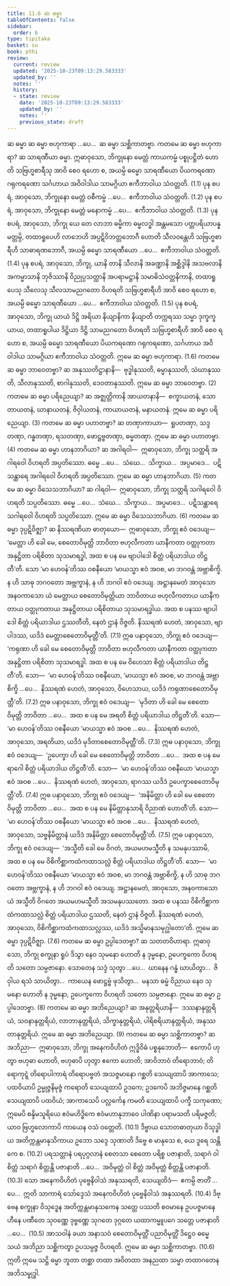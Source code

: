 ```yaml
---
title: 11.6 ဆ ဓမ္မာ
tableOfContents: false
sidebar:
  order: 6
type: tipitaka
basket: su
book: pthi
review:
  current: review
  updated: '2025-10-23T09:13:29.583333'
  updated_by: ''
  notes: ''
  history:
  - state: review
    date: '2025-10-23T09:13:29.583333'
    updated_by: ''
    notes: ''
    previous_state: draft
---
```



<ReviewStatus review={frontmatter.review} showDetails={true} />

<HypothesisAnnotation frontmatter={frontmatter} />

<DynamicBreadcrumb />

<Paragraph number="1207" type="center" book="pthi">
<Emphasis>ဆ ဓမ္မာ</Emphasis>
</Paragraph>

<Division number="356" book="pthi" e="ch" v="8" p="236">

<Paragraph number="1208" book="pthi">
ဆ ဓမ္မာ ဗဟုကာရာ …ပေ…  ဆ ဓမ္မာ သစ္ဆိကာတဗ္ဗာ.
</Paragraph>

<Paragraph number="1209" book="pthi">
ကတမေ ဆ ဓမ္မာ <Emphasis>ဗဟုကာရာ?</Emphasis> ဆ သာရဏီယာ ဓမ္မာ. ဣဓာဝုသော, ဘိက္ခုနော မေတ္တံ ကာယကမ္မံ ပစ္စုပဋ္ဌိတံ ဟောတိ သဗြဟ္မစာရီသု အာဝိ စေဝ ရဟော စ, အယမ္ပိ ဓမ္မော သာရဏီယော ပိယကရဏော ဂရုကရဏော သင်္ဂဟာယ အဝိဝါဒါယ သာမဂ္ဂိယာ ဧကီဘာဝါယ သံဝတ္တတိ. (1.1)
</Paragraph>

<Paragraph number="1210" book="pthi">
ပုန စပရံ, အာဝုသော, ဘိက္ခုနော မေတ္တံ ဝစီကမ္မံ …ပေ…  ဧကီဘာဝါယ သံဝတ္တတိ. (1.2)
</Paragraph>

<Paragraph number="1211" book="pthi">
ပုန စပရံ, အာဝုသော, ဘိက္ခုနော မေတ္တံ မနောကမ္မံ …ပေ…  ဧကီဘာဝါယ သံဝတ္တတိ. (1.3)
</Paragraph>

<Paragraph number="1212" book="pthi">
ပုန စပရံ, အာဝုသော, ဘိက္ခု ယေ တေ လာဘာ ဓမ္မိကာ ဓမ္မလဒ္ဓါ အန္တမသော ပတ္တပရိယာပန္နမတ္တမ္ပိ, တထာရူပေဟိ လာဘေဟိ အပ္ပဋိဝိဘတ္တဘောဂီ ဟောတိ သီလဝန္တေဟိ သဗြဟ္မစာရီဟိ သာဓာရဏဘောဂီ, အယမ္ပိ ဓမ္မော သာရဏီယော …ပေ…  ဧကီဘာဝါယ သံဝတ္တတိ. (1.4)
</Paragraph>

<Paragraph number="1213" book="pthi">
ပုန စပရံ, အာဝုသော, ဘိက္ခု, ယာနိ တာနိ သီလာနိ အခဏ္ဍာနိ အစ္ဆိဒ္ဒါနိ အသဗလာနိ အကမ္မာသာနိ ဘုဇိဿာနိ ဝိညုပ္ပသတ္ထာနိ အပရာမဋ္ဌာနိ သမာဓိသံဝတ္တနိကာနိ, တထာရူပေသု သီလေသု သီလသာမညဂတော ဝိဟရတိ သဗြဟ္မစာရီဟိ အာဝိ စေဝ ရဟော စ, အယမ္ပိ ဓမ္မော သာရဏီယော …ပေ…  ဧကီဘာဝါယ သံဝတ္တတိ. (1.5)
</Paragraph>

<Paragraph number="1214" book="pthi">
ပုန စပရံ, အာဝုသော, ဘိက္ခု ယာယံ ဒိဋ္ဌိ အရိယာ နိယျာနိကာ နိယျာတိ တက္ကရဿ သမ္မာ ဒုက္ခက္ခယာယ, တထာရူပါယ ဒိဋ္ဌိယာ ဒိဋ္ဌိ သာမညဂတော ဝိဟရတိ သဗြဟ္မစာရီဟိ အာဝိ စေဝ ရဟော စ, အယမ္ပိ ဓမ္မော သာရဏီယော ပိယကရဏော ဂရုကရဏော, သင်္ဂဟာယ အဝိဝါဒါယ သာမဂ္ဂိယာ ဧကီဘာဝါယ သံဝတ္တတိ. ဣမေ ဆ ဓမ္မာ ဗဟုကာရာ. (1.6)
</Paragraph>

<Paragraph number="1215" book="pthi">
ကတမေ ဆ ဓမ္မာ <Emphasis>ဘာဝေတဗ္ဗာ?</Emphasis> ဆ အနုဿတိဋ္ဌာနာနိ—  ဗုဒ္ဓါနုဿတိ, ဓမ္မာနုဿတိ, သံဃာနုဿတိ, သီလာနုဿတိ, စာဂါနုဿတိ, ဒေဝတာနုဿတိ. ဣမေ ဆ ဓမ္မာ ဘာဝေတဗ္ဗာ. (2)
</Paragraph>

<Paragraph number="1216" book="pthi">
ကတမေ ဆ ဓမ္မာ <Emphasis>ပရိညေယျာ?</Emphasis> ဆ အဇ္ဈတ္တိကာနိ အာယတနာနိ—  စက္ခာယတနံ, သောတာယတနံ, ဃာနာယတနံ, ဇိဝှါယတနံ, ကာယာယတနံ, မနာယတနံ. ဣမေ ဆ ဓမ္မာ ပရိညေယျာ. (3)
</Paragraph>

<Paragraph number="1217" book="pthi">
ကတမေ ဆ ဓမ္မာ <Emphasis>ပဟာတဗ္ဗာ?</Emphasis> ဆ တဏှာကာယာ—  ရူပတဏှာ, သဒ္ဒတဏှာ, ဂန္ဓတဏှာ, ရသတဏှာ, ဖောဋ္ဌဗ္ဗတဏှာ, ဓမ္မတဏှာ. ဣမေ ဆ ဓမ္မာ ပဟာတဗ္ဗာ. (4)
</Paragraph>

<Paragraph number="1218" book="pthi">
ကတမေ ဆ ဓမ္မာ <Emphasis>ဟာနဘာဂိယာ?</Emphasis> ဆ အဂါရဝါ—  ဣဓာဝုသော, ဘိက္ခု သတ္ထရိ အဂါရဝေါ ဝိဟရတိ အပ္ပတိဿော. ဓမ္မေ …ပေ…  သံဃေ…  သိက္ခာယ…  အပ္ပမာဒေ…  ပဋိသန္ထာရေ အဂါရဝေါ ဝိဟရတိ အပ္ပတိဿော. ဣမေ ဆ ဓမ္မာ ဟာနဘာဂိယာ. (5)
</Paragraph>

<Paragraph number="1219" book="pthi">
ကတမေ ဆ ဓမ္မာ <Emphasis>ဝိသေသဘာဂိယာ?</Emphasis> ဆ ဂါရဝါ—  ဣဓာဝုသော, ဘိက္ခု သတ္ထရိ သဂါရဝေါ ဝိဟရတိ သပ္ပတိဿော. ဓမ္မေ …ပေ…  သံဃေ…  သိက္ခာယ…  အပ္ပမာဒေ…  ပဋိသန္ထာရေ သဂါရဝေါ ဝိဟရတိ သပ္ပတိဿော. ဣမေ ဆ ဓမ္မာ ဝိသေသဘာဂိယာ. (6)
</Paragraph>

<Paragraph number="1220" book="pthi">
ကတမေ ဆ ဓမ္မာ <Emphasis>ဒုပ္ပဋိဝိဇ္ဈာ?</Emphasis> ဆ နိဿရဏိယာ ဓာတုယော—  ဣဓာဝုသော, ဘိက္ခု ဧဝံ ဝဒေယျ—  ‘မေတ္တာ ဟိ ခေါ မေ, စေတောဝိမုတ္တိ ဘာဝိတာ ဗဟုလီကတာ ယာနီကတာ ဝတ္ထုကတာ အနုဋ္ဌိတာ ပရိစိတာ သုသမာရဒ္ဓါ, အထ စ ပန မေ ဗျာပါဒေါ စိတ္တံ ပရိယာဒါယ တိဋ္ဌတီ’တိ. သော ‘မာ ဟေဝန်’တိဿ ဝစနီယော ‘မာယသ္မာ ဧဝံ အဝစ, မာ ဘဂဝန္တံ အဗ္ဘာစိက္ခိ. န ဟိ သာဓု ဘဂဝတော အဗ္ဘက္ခာနံ, န ဟိ ဘဂဝါ ဧဝံ ဝဒေယျ. အဋ္ဌာနမေတံ အာဝုသော အနဝကာသော ယံ မေတ္တာယ စေတောဝိမုတ္တိယာ ဘာဝိတာယ ဗဟုလီကတာယ ယာနီကတာယ ဝတ္ထုကတာယ အနုဋ္ဌိတာယ ပရိစိတာယ သုသမာရဒ္ဓါယ. အထ စ ပနဿ ဗျာပါဒေါ စိတ္တံ ပရိယာဒါယ ဌဿတီတိ, နေတံ ဌာနံ ဝိဇ္ဇတိ. နိဿရဏံ ဟေတံ, အာဝုသော, ဗျာပါဒဿ, ယဒိဒံ မေတ္တာစေတောဝိမုတ္တီ’တိ. (7.1)
</Paragraph>

<Paragraph number="1221" book="pthi">
ဣဓ ပနာဝုသော, ဘိက္ခု ဧဝံ ဝဒေယျ—  ‘ကရုဏာ ဟိ ခေါ မေ စေတောဝိမုတ္တိ ဘာဝိတာ ဗဟုလီကတာ ယာနီကတာ ဝတ္ထုကတာ အနုဋ္ဌိတာ ပရိစိတာ သုသမာရဒ္ဓါ. အထ စ ပန မေ ဝိဟေသာ စိတ္တံ ပရိယာဒါယ တိဋ္ဌတီ’တိ. သော—  ‘မာ ဟေဝန်’တိဿ ဝစနီယော, ‘မာယသ္မာ ဧဝံ အဝစ, မာ ဘဂဝန္တံ အဗ္ဘာစိက္ခိ …ပေ…  နိဿရဏံ ဟေတံ, အာဝုသော, ဝိဟေသာယ, ယဒိဒံ ကရုဏာစေတောဝိမုတ္တီ’တိ. (7.2)
</Paragraph>

<Paragraph number="1222" book="pthi">
ဣဓ ပနာဝုသော, ဘိက္ခု ဧဝံ ဝဒေယျ—  ‘မုဒိတာ ဟိ ခေါ မေ စေတောဝိမုတ္တိ ဘာဝိတာ …ပေ…  အထ စ ပန မေ အရတိ စိတ္တံ ပရိယာဒါယ တိဋ္ဌတီ’တိ. သော—  ‘မာ ဟေဝန်’တိဿ ဝစနီယော ‘မာယသ္မာ ဧဝံ အဝစ …ပေ…  နိဿရဏံ ဟေတံ, အာဝုသော, အရတိယာ, ယဒိဒံ မုဒိတာစေတောဝိမုတ္တီ’တိ. (7.3)
</Paragraph>

<Paragraph number="1223" book="pthi">
ဣဓ ပနာဝုသော, ဘိက္ခု ဧဝံ ဝဒေယျ—  ‘ဥပေက္ခာ ဟိ ခေါ မေ စေတောဝိမုတ္တိ ဘာဝိတာ …ပေ…  အထ စ ပန မေ ရာဂေါ စိတ္တံ ပရိယာဒါယ တိဋ္ဌတီ’တိ. သော—  ‘မာ ဟေဝန်’တိဿ ဝစနီယော ‘မာယသ္မာ ဧဝံ အဝစ …ပေ…  နိဿရဏံ ဟေတံ, အာဝုသော, ရာဂဿ ယဒိဒံ ဥပေက္ခာစေတောဝိမုတ္တီ’တိ. (7.4)
</Paragraph>

<Paragraph number="1224" book="pthi">
ဣဓ ပနာဝုသော, ဘိက္ခု ဧဝံ ဝဒေယျ—  ‘အနိမိတ္တာ ဟိ ခေါ မေ စေတောဝိမုတ္တိ ဘာဝိတာ …ပေ…  အထ စ ပန မေ နိမိတ္တာနုသာရိ ဝိညာဏံ ဟောတီ’တိ. သော—  ‘မာ ဟေဝန်’တိဿ ဝစနီယော ‘မာယသ္မာ ဧဝံ အဝစ …ပေ…  နိဿရဏံ ဟေတံ, အာဝုသော, သဗ္ဗနိမိတ္တာနံ ယဒိဒံ အနိမိတ္တာ စေတောဝိမုတ္တီ’တိ. (7.5)
</Paragraph>

<Paragraph number="1225" book="pthi">
ဣဓ ပနာဝုသော, ဘိက္ခု ဧဝံ ဝဒေယျ—  ‘အသ္မီတိ ခေါ မေ ဝိဂတံ, အယမဟမသ္မီတိ န သမနုပဿာမိ, အထ စ ပန မေ ဝိစိကိစ္ဆာကထံကထာသလ္လံ စိတ္တံ ပရိယာဒါယ တိဋ္ဌတီ’တိ. သော—  ‘မာ ဟေဝန်’တိဿ ဝစနီယော ‘မာယသ္မာ ဧဝံ အဝစ, မာ ဘဂဝန္တံ အဗ္ဘာစိက္ခိ, န ဟိ သာဓု ဘဂဝတော အဗ္ဘက္ခာနံ, န ဟိ ဘဂဝါ ဧဝံ ဝဒေယျ. အဋ္ဌာနမေတံ, အာဝုသော, အနဝကာသော ယံ အသ္မီတိ ဝိဂတေ အယမဟမသ္မီတိ အသမနုပဿတော. အထ စ ပနဿ ဝိစိကိစ္ဆာကထံကထာသလ္လံ စိတ္တံ ပရိယာဒါယ ဌဿတိ, နေတံ ဌာနံ ဝိဇ္ဇတိ. နိဿရဏံ ဟေတံ, အာဝုသော, ဝိစိကိစ္ဆာကထံကထာသလ္လဿ, ယဒိဒံ အသ္မိမာနသမုဂ္ဃါတော’တိ. ဣမေ ဆ ဓမ္မာ ဒုပ္ပဋိဝိဇ္ဈာ. (7.6)
</Paragraph>

<Paragraph number="1226" book="pthi">
ကတမေ ဆ ဓမ္မာ <Emphasis>ဥပ္ပါဒေတဗ္ဗာ?</Emphasis> ဆ သတတဝိဟာရာ. ဣဓာဝုသော, ဘိက္ခု စက္ခုနာ ရူပံ ဒိသွာ နေဝ သုမနော ဟောတိ န ဒုမ္မနော, ဥပေက္ခကော ဝိဟရတိ သတော သမ္ပဇာနော. သောတေန သဒ္ဒံ သုတွာ …ပေ…  ဃာနေန ဂန္ဓံ ဃာယိတွာ…  ဇိဝှါယ ရသံ သာယိတွာ…  ကာယေန ဖောဋ္ဌဗ္ဗံ ဖုသိတွာ…  မနသာ ဓမ္မံ ဝိညာယ နေဝ သုမနော ဟောတိ န ဒုမ္မနော, ဥပေက္ခကော ဝိဟရတိ သတော သမ္ပဇာနော. ဣမေ ဆ ဓမ္မာ ဥပ္ပါဒေတဗ္ဗာ. (8)
</Paragraph>

<Paragraph number="1227" book="pthi">
ကတမေ ဆ ဓမ္မာ <Emphasis>အဘိညေယျာ?</Emphasis> ဆ အနုတ္တရိယာနိ—  ဒဿနာနုတ္တရိယံ, သဝနာနုတ္တရိယံ, လာဘာနုတ္တရိယံ, သိက္ခာနုတ္တရိယံ, ပါရိစရိယာနုတ္တရိယံ, အနုဿတာနုတ္တရိယံ. ဣမေ ဆ ဓမ္မာ အဘိညေယျာ. (9)
</Paragraph>

<Paragraph number="1228" book="pthi">
ကတမေ ဆ ဓမ္မာ <Emphasis>သစ္ဆိကာတဗ္ဗာ?</Emphasis> ဆ အဘိညာ—  ဣဓာဝုသော, ဘိက္ခု အနေကဝိဟိတံ ဣဒ္ဓိဝိဓံ ပစ္စနုဘောတိ—  ဧကောပိ ဟုတွာ ဗဟုဓာ ဟောတိ, ဗဟုဓာပိ ဟုတွာ ဧကော ဟောတိ; အာဝိဘာဝံ တိရောဘာဝံ; တိရောကုဋ္ဋံ တိရောပါကာရံ တိရောပဗ္ဗတံ အသဇ္ဇမာနော ဂစ္ဆတိ သေယျထာပိ အာကာသေ; ပထဝိယာပိ ဥမ္မုဇ္ဇနိမုဇ္ဇံ ကရောတိ သေယျထာပိ ဥဒကေ; ဥဒကေပိ အဘိဇ္ဇမာနေ ဂစ္ဆတိ သေယျထာပိ ပထဝိယံ; အာကာသေပိ ပလ္လင်္ကေန ကမတိ သေယျထာပိ ပက္ခီ သကုဏော; ဣမေပိ စန္ဒိမသူရိယေ ဧဝံမဟိဒ္ဓိကေ ဧဝံမဟာနုဘာဝေ ပါဏိနာ ပရာမသတိ ပရိမဇ္ဇတိ; ယာဝ ဗြဟ္မလောကာပိ ကာယေန ဝသံ ဝတ္တေတိ. (10.1)
</Paragraph>

<Paragraph number="1229" book="pthi">
ဒိဗ္ဗာယ သောတဓာတုယာ ဝိသုဒ္ဓါယ အတိက္ကန္တမာနုသိကာယ ဥဘော သဒ္ဒေ သုဏာတိ ဒိဗ္ဗေ စ မာနုသေ စ, ယေ ဒူရေ သန္တိကေ စ. (10.2)
</Paragraph>

<Paragraph number="1230" book="pthi">
ပရသတ္တာနံ ပရပုဂ္ဂလာနံ စေတသာ စေတော ပရိစ္စ ပဇာနာတိ, သရာဂံ ဝါ စိတ္တံ သရာဂံ စိတ္တန္တိ ပဇာနာတိ …ပေ…  အဝိမုတ္တံ ဝါ စိတ္တံ အဝိမုတ္တံ စိတ္တန္တိ ပဇာနာတိ. (10.3)
</Paragraph>

<Paragraph number="1231" book="pthi">
သော အနေကဝိဟိတံ ပုဗ္ဗေနိဝါသံ အနုဿရတိ, သေယျထိဒံ—  ဧကမ္ပိ ဇာတိံ …ပေ…  ဣတိ သာကာရံ သော်ဒ္ဒေသံ အနေကဝိဟိတံ ပုဗ္ဗေနိဝါသံ အနုဿရတိ. (10.4)
</Paragraph>

<Paragraph number="1232" book="pthi">
ဒိဗ္ဗေန စက္ခုနာ ဝိသုဒ္ဓေန အတိက္ကန္တမာနုသကေန သတ္တေ ပဿတိ စဝမာနေ ဥပပဇ္ဇမာနေ ဟီနေ ပဏီတေ သုဝဏ္ဏေ ဒုဗ္ဗဏ္ဏေ သုဂတေ ဒုဂ္ဂတေ ယထာကမ္မူပဂေ သတ္တေ ပဇာနာတိ …ပေ…  (10.5)
</Paragraph>

<Paragraph number="1233" book="pthi">
အာသဝါနံ ခယာ အနာသဝံ စေတောဝိမုတ္တိံ ပညာဝိမုတ္တိံ ဒိဋ္ဌေဝ ဓမ္မေ သယံ အဘိညာ သစ္ဆိကတွာ ဥပသမ္ပဇ္ဇ ဝိဟရတိ. ဣမေ ဆ ဓမ္မာ သစ္ဆိကာတဗ္ဗာ. (10.6)
</Paragraph>

<Paragraph number="1234" book="pthi">
ဣတိ ဣမေ သဋ္ဌိ ဓမ္မာ ဘူတာ တစ္ဆာ တထာ အဝိတထာ အနညထာ သမ္မာ တထာဂတေန အဘိသမ္ဗုဒ္ဓါ.
</Paragraph>
</Division>